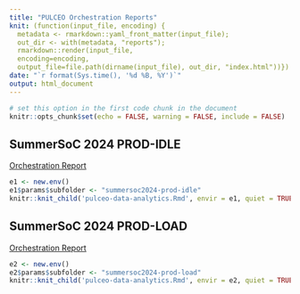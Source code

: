 ```yaml
---
title: "PULCEO Orchestration Reports" 
knit: (function(input_file, encoding) {
  metadata <- rmarkdown::yaml_front_matter(input_file);
  out_dir <- with(metadata, "reports");
  rmarkdown::render(input_file,
  encoding=encoding,
  output_file=file.path(dirname(input_file), out_dir, "index.html"))})
date: "`r format(Sys.time(), '%d %B, %Y')`"
output: html_document
---
```


```r
# set this option in the first code chunk in the document
knitr::opts_chunk$set(echo = FALSE, warning = FALSE, include = FALSE)
```

## SummerSoC 2024 PROD-IDLE

[Orchestration Report](summersoc2024-prod-idle)

```r
e1 <- new.env()
e1$params$subfolder <- "summersoc2024-prod-idle"
knitr::knit_child('pulceo-data-analytics.Rmd', envir = e1, quiet = TRUE)
```

## SummerSoC 2024 PROD-LOAD

[Orchestration Report](summersoc2024-prod-load)

```r
e2 <- new.env()
e2$params$subfolder <- "summersoc2024-prod-load"
knitr::knit_child('pulceo-data-analytics.Rmd', envir = e2, quiet = TRUE)
```

